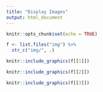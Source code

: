 ```yaml
---
title: "Display Images"
output: html_document
---
```


```r
knitr::opts_chunk$set(echo = TRUE)
```

```r
f <- list.files("img") %>% 
  str_c("img/", .)
```

```r
knitr::include_graphics(f[[1]])
```

```r
knitr::include_graphics(f[[2]])
```

```r
knitr::include_graphics(f[[3]])
```
